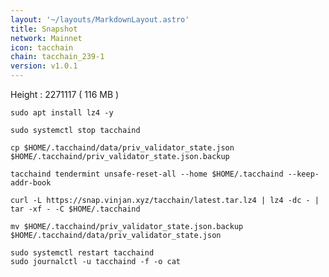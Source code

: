 ```yaml
---
layout: '~/layouts/MarkdownLayout.astro'
title: Snapshot
network: Mainnet
icon: tacchain
chain: tacchain_239-1
version: v1.0.1
---
```

Height : 2271117 ( 116 MB )

```
sudo apt install lz4 -y
```
```
sudo systemctl stop tacchaind
```
```
cp $HOME/.tacchaind/data/priv_validator_state.json $HOME/.tacchaind/priv_validator_state.json.backup
```
```
tacchaind tendermint unsafe-reset-all --home $HOME/.tacchaind --keep-addr-book
```
```
curl -L https://snap.vinjan.xyz/tacchain/latest.tar.lz4 | lz4 -dc - | tar -xf - -C $HOME/.tacchaind
```
```
mv $HOME/.tacchaind/priv_validator_state.json.backup $HOME/.tacchaind/data/priv_validator_state.json
```
```
sudo systemctl restart tacchaind
sudo journalctl -u tacchaind -f -o cat
```
